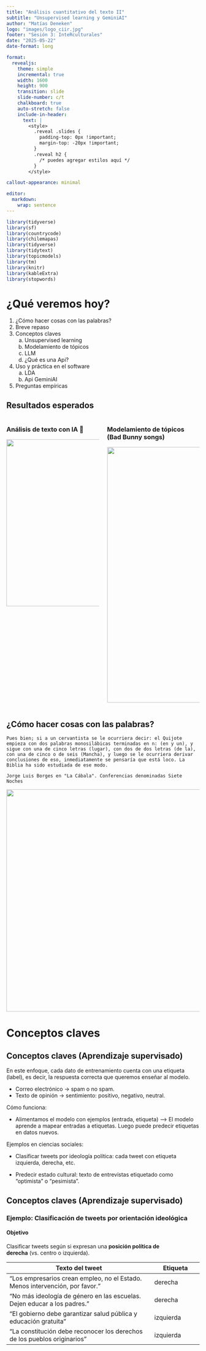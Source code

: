 ```yaml
---
title: "Análisis cuantitativo del texto II"
subtitle: "Unsupervised learning y GeminiAI"
author: "Matías Deneken"
logo: "images/logo_ciir.jpg"
footer: "Sesión 3: InteRculturales"
date: "2025-05-22"
date-format: long

format: 
  revealjs:
    theme: simple
    incremental: true
    width: 1600
    height: 900
    transition: slide
    slide-number: c/t
    chalkboard: true
    auto-stretch: false
    include-in-header: 
      text: |
        <style>
          .reveal .slides {
            padding-top: 0px !important;
            margin-top: -20px !important;
          }
          .reveal h2 {
            /* puedes agregar estilos aquí */
          }
        </style>

callout-appearance: minimal

editor: 
  markdown: 
    wrap: sentence
---
```


```r
library(tidyverse)
library(sf)
library(countrycode)
library(chilemapas)
library(tidyverse)
library(tidytext)
library(topicmodels)
library(tm)
library(knitr)
library(kableExtra)
library(stopwords)
```

# ¿Qué veremos hoy?

1.  ¿Cómo hacer cosas con las palabras?
2.  Breve repaso
3.  Conceptos claves
    a.  Unsupervised learning
    b.  Modelamiento de tópicos
    c.  LLM
    d.  ¿Qué es una Api?
4.  Uso y práctica en el software
    a.  LDA
    b.  Api GeminiAI
5.  Preguntas empíricas

## Resultados esperados {.smaller}

::: columns
::: {.column width="50%"}
### Análisis de texto con IA 🥱

![](images/out_put-prompt.png){fig-align="center" width="564" height="435"}
:::

::: {.column width="50%"}
### Modelamiento de tópicos (Bad Bunny songs)

![](images/temas.png){fig-align="center" width="666"}
:::
:::

## ¿Cómo hacer cosas con las palabras?

```         
Pues bien; si a un cervantista se le ocurriera decir: el Quijote empieza con dos palabras monosilábicas terminadas en n: (en y un), y sigue con una de cinco letras (lugar), con dos de dos letras (de la), con una de cinco o de seis (Mancha), y luego se le ocurriera derivar conclusiones de eso, inmediatamente se pensaría que está loco. La Biblia ha sido estudiada de ese modo.
```

```         
Jorge Luis Borges en "La Cábala". Conferencias denominadas Siete Noches
```

![](img/borges.jpg){fig-align="center" width="579"}

# Conceptos claves

## Conceptos claves (Aprendizaje supervisado)

En este enfoque, cada dato de entrenamiento cuenta con una etiqueta (label), es decir, la respuesta correcta que queremos enseñar al modelo.

-   Correo electrónico → spam o no spam.
-   Texto de opinión → sentimiento: positivo, negativo, neutral.

Cómo funciona:

-   Alimentamos el modelo con ejemplos (entrada, etiqueta) –\> El modelo aprende a mapear entradas a etiquetas. Luego puede predecir etiquetas en datos nuevos.

Ejemplos en ciencias sociales:

-   Clasificar tweets por ideología política: cada tweet con etiqueta izquierda, derecha, etc.

-   Predecir estado cultural: texto de entrevistas etiquetado como “optimista” o “pesimista”.

## Conceptos claves (Aprendizaje supervisado)

### Ejemplo: Clasificación de tweets por orientación ideológica

#### Objetivo

Clasificar tweets según si expresan una **posición política de derecha** (vs. centro o izquierda).

| Texto del tweet                                                              | Etiqueta  |
|------------------------------------------------------|------------------|
| "Los empresarios crean empleo, no el Estado. Menos intervención, por favor." | derecha   |
| "No más ideología de género en las escuelas. Dejen educar a los padres."     | derecha   |
| "El gobierno debe garantizar salud pública y educación gratuita"             | izquierda |
| "La constitución debe reconocer los derechos de los pueblos originarios"     | izquierda |

## 
